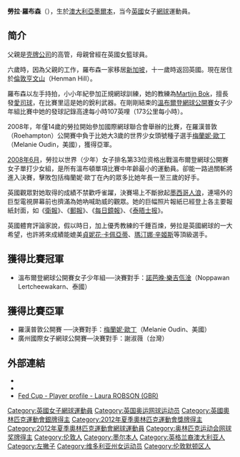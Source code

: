 {{update|time=2015-04-17T08:07:48+00:00}}
{{noteTA
|G1=Tennis
}}

{{Infobox 网球
|playername =Laura Robson <br>-{zh-hk:羅拉·笠臣;zh-tw:勞拉·羅布森;zh-cn:劳拉·罗布森;}-
|image=[[File:Laura_Robson_Olympic_Parade_(cropped).jpg|260px]]
|国籍={{GBR}}
|生日={{birth date and age|df=yes|1994|1|21}}
|出生地={{AUS}}[[墨爾本|墨爾本]]
|居住地={{GBR}}[[倫敦|倫敦]]
|身高=180cm
|体重=
|持拍手=左手握拍(双手反拍)
|转职业年=2008
|球拍=
|配偶=
|球衣=
|球鞋=
|单打最高排名= 27<br>（2013年7月8日）
|双打最高排名=82 (2014年5月17日)
|现单打排名=
|现双打排名=
|单打冠军头衔=
|双打冠军头衔=
|职业战绩= 115／93
|奖金=25,000 [[英鎊|英鎊]] 
|澳网最好成绩= 第三轮(2013)
|法网最好成绩= 第一轮（2012、2013）
|温网最好成绩=  十六强（2013）
|美网最好成绩= 十六强（2013）
|大满贯个数=0
|OlympicMixedDoublesresult    = [[Image:Silver_medal.svg|25px]] 銀牌（2012）
|}}
{{MedalTop}}
{{MedalSport  | [[網球|網球]]}}
{{MedalSilver | [[2012年夏季奧林匹克運動會|2012年倫敦]]|混合雙打}}
{{MedalBottom}}
'''勞拉·羅布森'''（{{bd|1994年|1月21日}}），生於[[澳大利亞|澳大利亞]][[墨爾本|墨爾本]]，当今[[英國|英國]]女子[[網球|網球]]運動員。

== 简介 ==

父親是[[壳牌公司|壳牌公司]]的高管，母親曾經在英國女籃球員。

六歲時，因為父親的工作，羅布森一家移居[[新加坡|新加坡]]，十一歲時返回英國。現在居住於[[倫敦|倫敦]][[亨文山_(倫敦)|亨文山]]（Henman Hill）。

羅布森以左手持拍，小小年紀參加正規網球訓練，她的教練為[[Martijn_Bok|Martijn Bok]]，擅長發[[愛司球|愛司球]]，在比賽里這是她的銳利武器。在剛剛結束的[[溫布爾登網球公開賽|溫布爾登網球公開賽]]女子少年組比賽中她的發球記錄高達每小時107英哩（173公里每小時）。

2008年，年僅14歲的勞拉開始參加國際網球聯合會舉辦的比賽，在羅漢普敦（Roehampton）公開賽中負于比她大3歲的世界少女頭號種子選手[[梅蘭妮·歐丁|梅蘭妮·歐丁]]（Melanie Oudin，美國），獲得亞軍。

[[2008年6月|2008年6月]]，勞拉以世界（少年）女子排名第33位资格出戰溫布爾登網球公開賽女子單打少女組，是所有溫布頓單項比賽中年齡最小的運動員。卻能一路過關斬將進入決賽，擊敗包括梅蘭妮·歐丁在內的眾多比她年長一至三歲的好手。

英國觀眾對她取得的成績不禁歡呼雀躍，決賽場上不斷掀起[[墨西哥人浪|墨西哥人浪]]，連場外的巨型電視屏幕前也擠滿為她吶喊助威的觀眾。她的巨幅照片報紙已經登上各主要報紙封面，如《[[衛報|衛報]]》、《[[每日郵報|郵報]]》、《[[每日鏡報|每日鏡報]]》、《[[泰晤士报|泰晤士报]]》。

英國體育評論家說，假以時日，加上優秀教練的千錘百煉，勞拉是英國網球的一大希望，也許將來成績能媲美[[貞妮花·卡佩亞蒂|貞妮花·卡佩亞蒂]]、[[瑪汀娜·辛姬斯|瑪汀娜·辛姬斯]]等頂級選手。

== 獲得比賽冠軍 ==
* 溫布爾登網球公開賽女子少年組──決賽對手：[[諾芭晚·樂吉佤淦|諾芭晚·樂吉佤淦]]（Noppawan Lertcheewakarn、泰國） 
== 獲得比賽亞軍 ==
* 羅漢普敦公開賽 ──決賽對手：[[梅蘭妮·歐丁|梅蘭妮·歐丁]]（Melanie Oudin、美國） 
* 廣州國際女子網球公開賽—決賽對手：謝淑薇（台灣）

==外部連結==
* {{WTA|15680}}
* {{ITF Profile|id=100119096}}
* [http://www.fedcup.com/en/players/player/profile.aspx?playerid=100119096 Fed Cup - Player profile - Laura ROBSON (GBR)] {{Wayback|url=http://www.fedcup.com/en/players/player/profile.aspx?playerid=100119096 |date=20130430163908 }}

{{s-start}}
{{s-ach|aw}}
{{succession box|
|before= {{flagicon|ROU}} [[伊琳娜-卡梅利亞·貝古|貝古]]
|after={{flagicon|CAN}} [[尤金妮·布沙尔|布沙尔]]
|title=<!-- 注释出：[[File:WTA_Tour.png|15px]] --> WTA最佳新秀
|years= {{flagicon|GBR}} 2012年
|}}
{{s-end}}

{{DEFAULTSORT:Robson, Laura}}
[[Category:英國女子網球運動員|Category:英國女子網球運動員]]
[[Category:英国奥运网球运动员|Category:英国奥运网球运动员]]
[[Category:英國奧林匹克運動會銀牌得主|Category:英國奧林匹克運動會銀牌得主]]
[[Category:2012年夏季奧林匹克運動會獎牌得主|Category:2012年夏季奧林匹克運動會獎牌得主]]
[[Category:2012年夏季奧林匹克運動會網球運動員|Category:2012年夏季奧林匹克運動會網球運動員]]
[[Category:奥林匹克运动会网球奖牌得主|Category:奥林匹克运动会网球奖牌得主]]
[[Category:伦敦人|Category:伦敦人]]
[[Category:墨尔本人|Category:墨尔本人]]
[[Category:英格兰裔澳大利亚人|Category:英格兰裔澳大利亚人]]
[[Category:左撇子|Category:左撇子]]
[[Category:维多利亚州女运动员|Category:维多利亚州女运动员]]
[[Category:伦敦默顿区人|Category:伦敦默顿区人]]